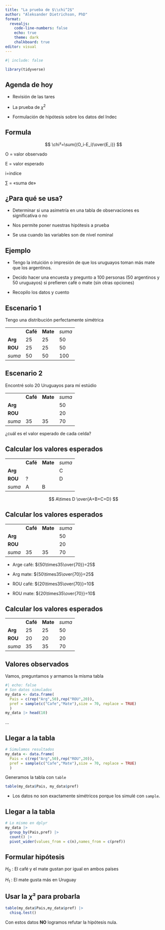 ```yaml
---
title: "La prueba de $\\chi^2$"
author: "Aleksander Dietrichson, PhD"
format: 
  revealjs: 
    code-line-numbers: false
    echo: true
    theme: dark
    chalkboard: true
editor: visual
---
```


```r
#| include: false

library(tidyverse)

```

## Agenda de hoy

-   Revisión de las tares

-   La prueba de $\chi^2$

-   Formulación de hipótesis sobre los datos del Indec

## Formula

$$
\chi²=\sum{(O_i-E_i)\over{E_i}}
$$

O = valor observado

E = valor esperado

i=indice

$\sum$ = «suma de»

## ¿Para qué se usa?

-   Determinar si una asimetría en una tabla de observaciones es significativa o no

-   Nos permite poner nuestras hipótesis a prueba

-   Se usa cuando las variables son de nivel nominal

## Ejemplo

-   Tengo la intuición o impresión de que los uruguayos toman más mate que los argentinos.

-   Decido hacer una encuesta y pregunto a 100 personas (50 argentinos y 50 uruguayos) si prefieren café o mate (sin otras opciones)

-   Recopilo los datos y cuento

## Escenario 1

Tengo una distribución perfectamente simétrica

|         |          |          |        |
|---------|----------|----------|--------|
|         | **Café** | **Mate** | *suma* |
| **Arg** | 25       | 25       | 50     |
| **ROU** | 25       | 25       | 50     |
| *suma*  | 50       | 50       | 100    |

## Escenario 2

Encontré solo 20 Uruguayos para mí estúdio

|         |          |          |        |
|---------|----------|----------|--------|
|         | **Café** | **Mate** | *suma* |
| **Arg** |          |          | 50     |
| **ROU** |          |          | 20     |
| *suma*  | 35       | 35       | 70     |

¿cuál es el valor esperado de cada celda?

## Calcular los valores esperados

|         |          |          |        |
|---------|----------|----------|--------|
|         | **Café** | **Mate** | *suma* |
| **Arg** |          |          | C      |
| **ROU** | ?        |          | D      |
| *suma*  | A        | B        |        |

$$
A\times D \over{A+B+C+D}
$$

## Calcular los valores esperados

|         |          |          |        |
|---------|----------|----------|--------|
|         | **Café** | **Mate** | *suma* |
| **Arg** |          |          | 50     |
| **ROU** |          |          | 20     |
| *suma*  | 35       | 35       | 70     |

-   Arge café: ${50\times35\over{70}}=25$

-   Arg mate: ${50\times35\over{70}}=25$

-   ROU café: ${20\times35\over{70}}=10$

-   ROU mate: ${20\times35\over{70}}=10$

## Calcular los valores esperados

|         |          |          |        |
|---------|----------|----------|--------|
|         | **Café** | **Mate** | *suma* |
| **Arg** | 25       | 25       | 50     |
| **ROU** | 20       | 20       | 20     |
| *suma*  | 35       | 35       | 70     |

## Valores observados

Vamos, preguntamos y armamos la misma tabla

```r
#| echo: false
# Son datos simulados
my_data <- data.frame(
  Pais = c(rep("Arg",50),rep("ROU",20)),
  pref = sample(c("Cafe","Mate"),size = 70, replace = TRUE)
  )
my_data |> head(10)
```

...

## Llegar a la tabla

```r
# Simulamos resultados
my_data <- data.frame(
  Pais = c(rep("Arg",50),rep("ROU",20)),
  pref = sample(c("Cafe","Mate"),size = 70, replace = TRUE)
  ) 
```

Generamos la tabla con `table`

```r
table(my_data$Pais, my_data$pref)
```

-   Los datos no son exactamente simétricos porque los simulé con `sample`.

## Llegar a la tabla

```r
# Lo mismo en dplyr
my_data |>
  group_by(Pais,pref) |> 
  count() |> 
  pivot_wider(values_from = c(n),names_from = c(pref))
```

## Formular hipótesis

$H_0$ : El café y el mate gustan por igual en ambos países

$H_1$ : El mate gusta más en Uruguay

## Usar la $\chi²$ para probarla

```r
table(my_data$Pais,my_data$pref) |> 
  chisq.test()
```

Con estos datos **NO** logramos refutar la hipótesis nula.
